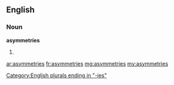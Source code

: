 ==English==

===Noun===
'''asymmetries'''

# {{plural of|asymmetry}}

[[Category:English plurals ending in "-ies"]]
[[ar:asymmetries]]
[[fr:asymmetries]]
[[mg:asymmetries]]
[[my:asymmetries]]